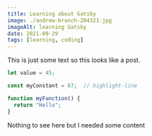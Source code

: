 ```yaml
---
title: Learning about Gatsby
image: ./andrew-branch-204321.jpg
imageAlt: learning Gatsby
date: 2021-09-29
tags: [learning, coding]
---
```



This is just some text so this looks like a post.

```js
let value = 45;

const myConstant = 67;  // highlight-line

function myFunction() {
  return "Hello";
}
```

Nothing to see here but I needed some content